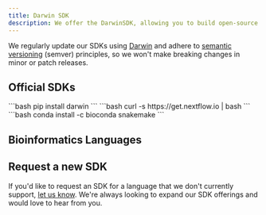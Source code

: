 ```yaml
---
title: Darwin SDK
description: We offer the DarwinSDK, allowing you to build open-source custom bioinformatics workflows in your favorite programming language, whether it be with Nextflow, Snakemake, or Python SDK.
---
```


We regularly update our SDKs using [Darwin](https://buildwithfern.com/?utm_source=docs-starter-openapi/sdks) and adhere to [semantic versioning](https://semver.org/) (semver) principles, so we won't make breaking changes in minor or patch releases.

## Official SDKs 

<CodeBlocks>

  <CodeBlock title="Python">
  ```bash
  pip install darwin
  ```
  </CodeBlock>
  <CodeBlock title="Nextflow">
  ```bash
  curl -s https://get.nextflow.io | bash
  ```
  </CodeBlock>
  <CodeBlock title="Snakemake">
  ```bash
  conda install -c bioconda snakemake
  ```
  </CodeBlock>
</CodeBlocks>

## Bioinformatics Languages

<Cards>
  <Card
    title="Nextflow"
    icon="fa-solid fa-stream"
    href="https://www.nextflow.io"
  />
  <Card
    title="Snakemake"
    icon="fa-solid fa-network-wired"
    href="https://snakemake.readthedocs.io/en/stable/"
  />
  <Card
    title="Python SDK"
    icon="fa-solid fa-toolbox"
    href="https://docs.aws.amazon.com/pythonsdk/"
  />
</Cards>

## Request a new SDK 

If you'd like to request an SDK for a language that we don't currently support, [let us know](/welcome.mdx#get-support). We're always looking to expand our SDK offerings and would love to hear from you.